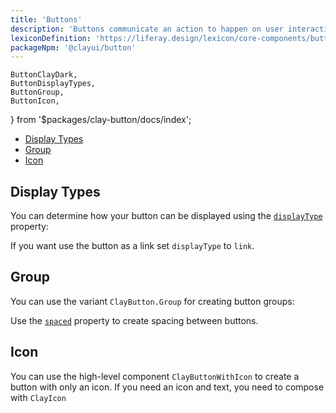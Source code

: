 ```yaml
---
title: 'Buttons'
description: 'Buttons communicate an action to happen on user interaction.'
lexiconDefinition: 'https://liferay.design/lexicon/core-components/buttons/'
packageNpm: '@clayui/button'
---
```


	ButtonClayDark,
	ButtonDisplayTypes,
	ButtonGroup,
	ButtonIcon,
} from '$packages/clay-button/docs/index';

<div class="nav-toc-absolute">
<div class="nav-toc">

-   [Display Types](#display-types)
-   [Group](#group)
-   [Icon](#icon)

</div>
</div>

## Display Types

You can determine how your button can be displayed using the [`displayType`](#api-displayType) property:

If you want use the button as a link set `displayType` to `link`.

<ButtonDisplayTypes />

## Group

You can use the variant `ClayButton.Group` for creating button groups:

Use the [`spaced`](#api-spaced) property to create spacing between buttons.

<ButtonGroup />

## Icon

You can use the high-level component `ClayButtonWithIcon` to create a button with only an icon. If you need an icon and text, you need to compose with `ClayIcon`

<ButtonIcon />
